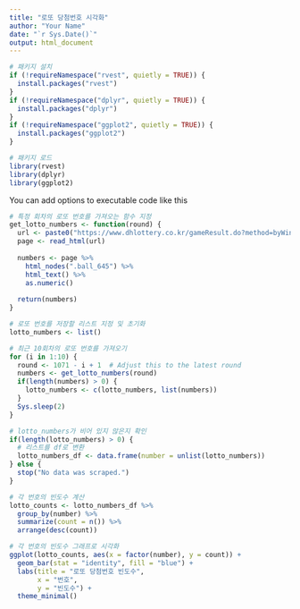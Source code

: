```yaml
---
title: "로또 당첨번호 시각화"
author: "Your Name"
date: "`r Sys.Date()`"
output: html_document
---
```


```r
# 패키지 설치
if (!requireNamespace("rvest", quietly = TRUE)) {
  install.packages("rvest")
}
if (!requireNamespace("dplyr", quietly = TRUE)) {
  install.packages("dplyr")
}
if (!requireNamespace("ggplot2", quietly = TRUE)) {
  install.packages("ggplot2")
}

# 패키지 로드
library(rvest)
library(dplyr)
library(ggplot2)
```

You can add options to executable code like this

```r
# 특정 회차의 로또 번호를 가져오는 함수 지정
get_lotto_numbers <- function(round) {
  url <- paste0("https://www.dhlottery.co.kr/gameResult.do?method=byWin&drwNo=", round)
  page <- read_html(url)
  
  numbers <- page %>% 
    html_nodes(".ball_645") %>%
    html_text() %>%
    as.numeric()
  
  return(numbers)
}

# 로또 번호를 저장할 리스트 지정 및 초기화
lotto_numbers <- list()

# 최근 10회차의 로또 번호를 가져오기
for (i in 1:10) {
  round <- 1071 - i + 1  # Adjust this to the latest round
  numbers <- get_lotto_numbers(round)
  if(length(numbers) > 0) {
    lotto_numbers <- c(lotto_numbers, list(numbers))
  }
  Sys.sleep(2)
}

# lotto_numbers가 비어 있지 않은지 확인
if(length(lotto_numbers) > 0) {
  # 리스트를 df로 변환
  lotto_numbers_df <- data.frame(number = unlist(lotto_numbers))
} else {
  stop("No data was scraped.")
}

# 각 번호의 빈도수 계산
lotto_counts <- lotto_numbers_df %>%
  group_by(number) %>%
  summarize(count = n()) %>%
  arrange(desc(count))

# 각 번호의 빈도수 그래프로 시각화
ggplot(lotto_counts, aes(x = factor(number), y = count)) +
  geom_bar(stat = "identity", fill = "blue") +
  labs(title = "로또 당첨번호 빈도수",
       x = "번호",
       y = "빈도수") +
  theme_minimal()
```
